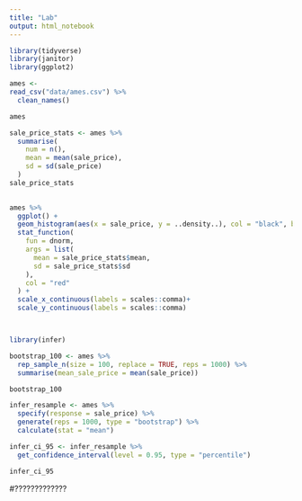 ```yaml
---
title: "Lab"
output: html_notebook
---
```



```r
library(tidyverse)
library(janitor)
library(ggplot2)
```

```r
ames <-
read_csv("data/ames.csv") %>% 
  clean_names()

ames
```

```r
sale_price_stats <- ames %>%
  summarise(
    num = n(),
    mean = mean(sale_price),
    sd = sd(sale_price)
  )
sale_price_stats
  
```


```r
ames %>%
  ggplot() +
  geom_histogram(aes(x = sale_price, y = ..density..), col = "black", bins = 25) +
  stat_function(
    fun = dnorm, 
    args = list(
      mean = sale_price_stats$mean, 
      sd = sale_price_stats$sd
    ),
    col = "red"
  ) +
  scale_x_continuous(labels = scales::comma)+
  scale_y_continuous(labels = scales::comma)




```


```r
library(infer)

bootstrap_100 <- ames %>% 
  rep_sample_n(size = 100, replace = TRUE, reps = 1000) %>% 
  summarise(mean_sale_price = mean(sale_price))

bootstrap_100
```


```r
infer_resample <- ames %>%
  specify(response = sale_price) %>%
  generate(reps = 1000, type = "bootstrap") %>%
  calculate(stat = "mean")

infer_ci_95 <- infer_resample %>%
  get_confidence_interval(level = 0.95, type = "percentile")

infer_ci_95
```

#?????????????












































